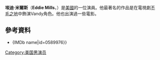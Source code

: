 {{Infobox person
|image         =
|imagesize     =
|caption       = Eddie Mills as "Bob Palko" in [[House_(TV_series)|House M.D.]]
|birth_name    =
|birth_date    = {{birth date and age|1972|12|30}}
|birth_place   = [[北卡羅來納州|北卡羅來納州]][[坎納波利斯|坎納波利斯]]
|death_place   =
|othername     =
|occupation    = 演員
|yearsactive   =
|spouse        =
|homepage      =
|academyawards =
|emmyawards    =
|tonyawards    =
}}
'''埃迪·米爾斯'''（'''Eddie Mills'''，{{bd|1972年|12月30日}}）是[[美國|美國]]的一位演員。他最著名的作品是在電視劇[[不毛之地|不毛之地]]中飾演Vandy角色。他也出演過一些電影。
==參考資料==
*{IMDb name|id=0589976}}
[[Category:美国男演员|Category:美国男演员]]